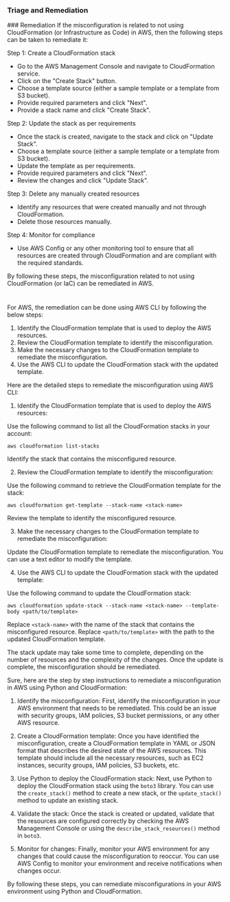 
### Triage and Remediation
<Tabs>
<Tab title='Remediation'>
### Remediation

<AccordionGroup>
<Accordion title='Using Console' defaultOpen='true'>
If the misconfiguration is related to not using CloudFormation (or Infrastructure as Code) in AWS, then the following steps can be taken to remediate it:

Step 1: Create a CloudFormation stack
- Go to the AWS Management Console and navigate to CloudFormation service.
- Click on the "Create Stack" button.
- Choose a template source (either a sample template or a template from S3 bucket).
- Provide required parameters and click "Next".
- Provide a stack name and click "Create Stack".

Step 2: Update the stack as per requirements
- Once the stack is created, navigate to the stack and click on "Update Stack".
- Choose a template source (either a sample template or a template from S3 bucket).
- Update the template as per requirements.
- Provide required parameters and click "Next".
- Review the changes and click "Update Stack".

Step 3: Delete any manually created resources
- Identify any resources that were created manually and not through CloudFormation.
- Delete those resources manually.

Step 4: Monitor for compliance
- Use AWS Config or any other monitoring tool to ensure that all resources are created through CloudFormation and are compliant with the required standards.

By following these steps, the misconfiguration related to not using CloudFormation (or IaC) can be remediated in AWS.

#
</Accordion>

<Accordion title='Using CLI'>
For AWS, the remediation can be done using AWS CLI by following the below steps:

1. Identify the CloudFormation template that is used to deploy the AWS resources.
2. Review the CloudFormation template to identify the misconfiguration.
3. Make the necessary changes to the CloudFormation template to remediate the misconfiguration.
4. Use the AWS CLI to update the CloudFormation stack with the updated template.

Here are the detailed steps to remediate the misconfiguration using AWS CLI:

1. Identify the CloudFormation template that is used to deploy the AWS resources:

Use the following command to list all the CloudFormation stacks in your account:

```
aws cloudformation list-stacks
```

Identify the stack that contains the misconfigured resource.

2. Review the CloudFormation template to identify the misconfiguration:

Use the following command to retrieve the CloudFormation template for the stack:

```
aws cloudformation get-template --stack-name <stack-name>
```

Review the template to identify the misconfigured resource.

3. Make the necessary changes to the CloudFormation template to remediate the misconfiguration:

Update the CloudFormation template to remediate the misconfiguration. You can use a text editor to modify the template.

4. Use the AWS CLI to update the CloudFormation stack with the updated template:

Use the following command to update the CloudFormation stack:

```
aws cloudformation update-stack --stack-name <stack-name> --template-body <path/to/template>
```

Replace `<stack-name>` with the name of the stack that contains the misconfigured resource. Replace `<path/to/template>` with the path to the updated CloudFormation template.

The stack update may take some time to complete, depending on the number of resources and the complexity of the changes. Once the update is complete, the misconfiguration should be remediated.
</Accordion>

<Accordion title='Using Python'>
Sure, here are the step by step instructions to remediate a misconfiguration in AWS using Python and CloudFormation:

1. Identify the misconfiguration: First, identify the misconfiguration in your AWS environment that needs to be remediated. This could be an issue with security groups, IAM policies, S3 bucket permissions, or any other AWS resource.

2. Create a CloudFormation template: Once you have identified the misconfiguration, create a CloudFormation template in YAML or JSON format that describes the desired state of the AWS resources. This template should include all the necessary resources, such as EC2 instances, security groups, IAM policies, S3 buckets, etc.

3. Use Python to deploy the CloudFormation stack: Next, use Python to deploy the CloudFormation stack using the `boto3` library. You can use the `create_stack()` method to create a new stack, or the `update_stack()` method to update an existing stack.

4. Validate the stack: Once the stack is created or updated, validate that the resources are configured correctly by checking the AWS Management Console or using the `describe_stack_resources()` method in `boto3`.

5. Monitor for changes: Finally, monitor your AWS environment for any changes that could cause the misconfiguration to reoccur. You can use AWS Config to monitor your environment and receive notifications when changes occur.

By following these steps, you can remediate misconfigurations in your AWS environment using Python and CloudFormation.
</Accordion>

</AccordionGroup>
</Tab>
</Tabs>
